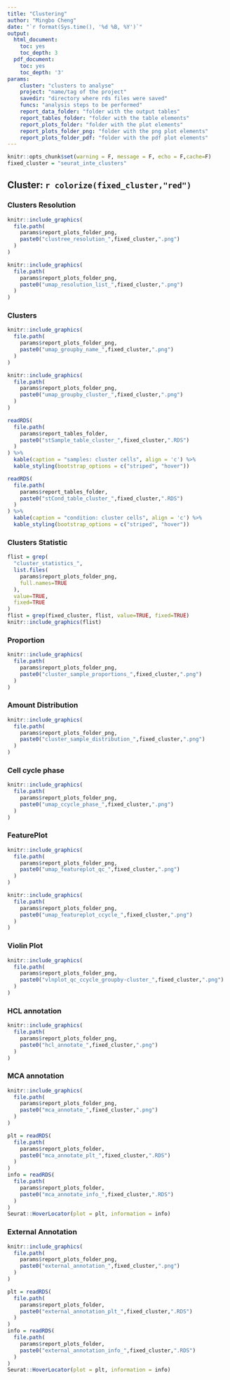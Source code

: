 ```yaml
---
title: "Clustering"
author: "Mingbo Cheng"
date: "`r format(Sys.time(), '%d %B, %Y')`"
output:
  html_document:
    toc: yes
    toc_depth: 3
  pdf_document:
    toc: yes
    toc_depth: '3'
params:
    cluster: "clusters to analyse"
    project: "name/tag of the project"
    savedir: "directory where rds files were saved"
    funcs: "analysis steps to be performed"
    report_data_folder: "folder with the output tables"
    report_tables_folder: "folder with the table elements"
    report_plots_folder: "folder with the plot elements"
    report_plots_folder_png: "folder with the png plot elements"
    report_plots_folder_pdf: "folder with the pdf plot elements"
---
```


```r
knitr::opts_chunk$set(warning = F, message = F, echo = F,cache=F)
fixed_cluster = "seurat_inte_clusters"
```
## Cluster: `r colorize(fixed_cluster,"red")`

### Clusters Resolution
```r
knitr::include_graphics(
  file.path(
    params$report_plots_folder_png,
    paste0("clustree_resolution_",fixed_cluster,".png")
  )
)
```
```r
knitr::include_graphics(
  file.path(
    params$report_plots_folder_png,
    paste0("umap_resolution_list_",fixed_cluster,".png")
  )
)
```


### Clusters
```r
knitr::include_graphics(
  file.path(
    params$report_plots_folder_png,
    paste0("umap_groupby_name_",fixed_cluster,".png")
  )
)
```
```r
knitr::include_graphics(
  file.path(
    params$report_plots_folder_png,
    paste0("umap_groupby_cluster_",fixed_cluster,".png")
  )
)
```
```r
readRDS(
  file.path(
    params$report_tables_folder,
    paste0("stSample_table_cluster_",fixed_cluster,".RDS")
  )
) %>%
  kable(caption = "samples: cluster cells", align = 'c') %>%
  kable_styling(bootstrap_options = c("striped", "hover"))

readRDS(
  file.path(
    params$report_tables_folder,
    paste0("stCond_table_cluster_",fixed_cluster,".RDS")
  )
) %>%
  kable(caption = "condition: cluster cells", align = 'c') %>%
  kable_styling(bootstrap_options = c("striped", "hover"))
```

### Clusters Statistic
```r
flist = grep(
  "cluster_statistics_",
  list.files(
    params$report_plots_folder_png,
    full.names=TRUE
  ),
  value=TRUE,
  fixed=TRUE
)
flist = grep(fixed_cluster, flist, value=TRUE, fixed=TRUE)
knitr::include_graphics(flist)
```

### Proportion
```r
knitr::include_graphics(
  file.path(
    params$report_plots_folder_png,
    paste0("cluster_sample_proportions_",fixed_cluster,".png")
  )
)
```

### Amount Distribution
```r
knitr::include_graphics(
  file.path(
    params$report_plots_folder_png,
    paste0("cluster_sample_distribution_",fixed_cluster,".png")
  )
)
```

### Cell cycle phase
```r
knitr::include_graphics(
  file.path(
    params$report_plots_folder_png,
    paste0("umap_ccycle_phase_",fixed_cluster,".png")
  )
)
```

### FeaturePlot
```r
knitr::include_graphics(
  file.path(
    params$report_plots_folder_png,
    paste0("umap_featureplot_qc_",fixed_cluster,".png")
  )
)
```
```r
knitr::include_graphics(
  file.path(
    params$report_plots_folder_png,
    paste0("umap_featureplot_ccycle_",fixed_cluster,".png")
  )
)
```

### Violin Plot
```r
knitr::include_graphics(
  file.path(
    params$report_plots_folder_png,
    paste0("vlnplot_qc_ccycle_groupby-cluster_",fixed_cluster,".png")
  )
)
```

### HCL annotation
```r
knitr::include_graphics(
  file.path(
    params$report_plots_folder_png,
    paste0("hcl_annotate_",fixed_cluster,".png")
  )
)
```

### MCA annotation
```r
knitr::include_graphics(
  file.path(
    params$report_plots_folder_png,
    paste0("mca_annotate_",fixed_cluster,".png")
  )
)
```
```r
plt = readRDS(
  file.path(
    params$report_plots_folder,
    paste0("mca_annotate_plt_",fixed_cluster,".RDS")
  )
)
info = readRDS(
  file.path(
    params$report_plots_folder,
    paste0("mca_annotate_info_",fixed_cluster,".RDS")
  )
)
Seurat::HoverLocator(plot = plt, information = info)
```

### External Annotation
```r
knitr::include_graphics(
  file.path(
    params$report_plots_folder_png,
    paste0("external_annotation_",fixed_cluster,".png")
  )
)
```
```r
plt = readRDS(
  file.path(
    params$report_plots_folder,
    paste0("external_annotation_plt_",fixed_cluster,".RDS")
  )
)
info = readRDS(
  file.path(
    params$report_plots_folder,
    paste0("external_annotation_info_",fixed_cluster,".RDS")
  )
)
Seurat::HoverLocator(plot = plt, information = info)
```

